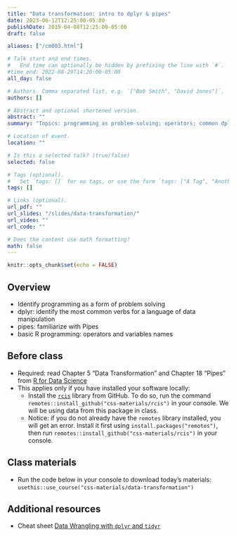 ```yaml
---
title: "Data transformation: intro to dplyr & pipes"
date: 2023-06-12T12:25:00-05:00
publishDate: 2019-04-08T12:25:00-05:00
draft: false

aliases: ["/cm003.html"]

# Talk start and end times.
#   End time can optionally be hidden by prefixing the line with `#`.
#time_end: 2022-08-29T14:20:00-05:00
all_day: false

# Authors. Comma separated list, e.g. `["Bob Smith", "David Jones"]`.
authors: []

# Abstract and optional shortened version.
abstract: ""
summary: "Topics: programming as problem-solving; operators; common dplyr verbs for data manipulation; variable names; pipes."

# Location of event.
location: ""

# Is this a selected talk? (true/false)
selected: false

# Tags (optional).
#   Set `tags: []` for no tags, or use the form `tags: ["A Tag", "Another Tag"]` for one or more tags.
tags: []

# Links (optional).
url_pdf: ""
url_slides: "/slides/data-transformation/"
url_video: ""
url_code: ""

# Does the content use math formatting?
math: false
---
```


```r
knitr::opts_chunk$set(echo = FALSE)
```

## Overview

* Identify programming as a form of problem solving
* dplyr: identify the most common verbs for a language of data manipulation
* pipes: familiarize with Pipes
* basic R programming: operators and variables names


## Before class

* Required: read Chapter 5 "Data Transformation" and Chapter 18 "Pipes" from [R for Data Science](http://r4ds.had.co.nz/)
* This applies only if you have installed your software locally: 
    * Install the [`rcis`](https://github.com/css-materials/rcis) library from GitHub. To do so, run the command `remotes::install_github("css-materials/rcis")` in your console. We will be using data from this package in class.
    * Notice: if you do not already have the `remotes` library installed, you will get an error. Install it first using `install.packages("remotes")`, then run `remotes::install_github("css-materials/rcis")` in your console.
    

## Class materials

* Run the code below in your console to download today’s materials: `usethis::use_course("css-materials/data-transformation")`

## Additional resources

* Cheat sheet [Data Wrangling with `dplyr` and `tidyr`](https://www.rstudio.com/wp-content/uploads/2015/02/data-wrangling-cheatsheet.pdf)


<!--
* [Computer programming as a form of problem solving](/notes/problem-solving/)
* [`dplyr` in brief](/notes/dplyr/)
* [Practice transforming college education data](/notes/transform-college/)
* [Pipes in R](/notes/pipes/) taken from "Functions" lecture of Oct 25
* Complete your peer evaluations for homework 01. Review the following:
    * [General Homework Rubric](/faq/homework-evaluations/)
    * [Performing peer review](/faq/peer-evaluations/)
    * To find which peers you will evaluate:
        * Navigate to the [course organization page on GitHub](https://github.coecis.cornell.edu/cis-fa22)
        * Find the `hw01` repos you can see that are not your own repo
        * Open the repos and find the pull request. You can then initiate a [code review](https://github.com/features/code-review) to leave detailed feedback.
-->